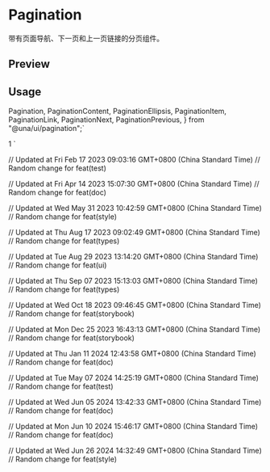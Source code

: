 

<Meta of={PaginationStories} />

# Pagination

带有页面导航、下一页和上一页链接的分页组件。

## Preview

<Canvas of={PaginationStories.Default} />

## Usage

  Pagination,
  PaginationContent,
  PaginationEllipsis,
  PaginationItem,
  PaginationLink,
  PaginationNext,
  PaginationPrevious,
} from "@una/ui/pagination";`

  <PaginationContent>
    <PaginationItem>
      <PaginationPrevious href="#" />
    </PaginationItem>
    <PaginationItem>
      <PaginationLink href="#">1</PaginationLink>
    </PaginationItem>
    <PaginationItem>
      <PaginationEllipsis />
    </PaginationItem>
    <PaginationItem>
      <PaginationNext href="#" />
    </PaginationItem>
  </PaginationContent>
</Pagination>
`

<Source code={importCode} language='ts' dark />
<Source code={usageCode} language='tsx' dark />

// Updated at Fri Feb 17 2023 09:03:16 GMT+0800 (China Standard Time)
// Random change for feat(test)

// Updated at Fri Apr 14 2023 15:07:30 GMT+0800 (China Standard Time)
// Random change for feat(doc)

// Updated at Wed May 31 2023 10:42:59 GMT+0800 (China Standard Time)
// Random change for feat(style)

// Updated at Thu Aug 17 2023 09:02:49 GMT+0800 (China Standard Time)
// Random change for feat(types)

// Updated at Tue Aug 29 2023 13:14:20 GMT+0800 (China Standard Time)
// Random change for feat(ui)

// Updated at Thu Sep 07 2023 15:13:03 GMT+0800 (China Standard Time)
// Random change for feat(types)

// Updated at Wed Oct 18 2023 09:46:45 GMT+0800 (China Standard Time)
// Random change for feat(storybook)

// Updated at Mon Dec 25 2023 16:43:13 GMT+0800 (China Standard Time)
// Random change for feat(storybook)

// Updated at Thu Jan 11 2024 12:43:58 GMT+0800 (China Standard Time)
// Random change for feat(doc)

// Updated at Tue May 07 2024 14:25:19 GMT+0800 (China Standard Time)
// Random change for feat(test)

// Updated at Wed Jun 05 2024 13:42:33 GMT+0800 (China Standard Time)
// Random change for feat(doc)

// Updated at Mon Jun 10 2024 15:46:17 GMT+0800 (China Standard Time)
// Random change for feat(doc)

// Updated at Wed Jun 26 2024 14:32:49 GMT+0800 (China Standard Time)
// Random change for feat(style)
